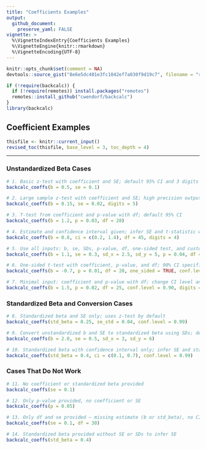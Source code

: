 ```yaml
---
title: "Coefficients Examples"
output:
  github_document:
    preserve_yaml: FALSE
vignette: >
  %\VignetteIndexEntry{Coefficients Examples}
  %\VignetteEngine{knitr::rmarkdown}
  %\VignetteEncoding{UTF-8}
---
```


```r
knitr::opts_chunk$set(comment = NA)
devtools::source_gist("8e6e5dc401e3fc1042ef7a030f9d19c7", filename = "revised_toc.R")
```

```r
if (!require(backcalc)) {
  if (!require(remotes)) install.packages("remotes")
  remotes::install_github("cwendorf/backcalc")
}
library(backcalc)
```

## Coefficient Examples

```r
thisfile <- knitr::current_input()
revised_toc(thisfile, base_level = 3, toc_depth = 4)
```

---

### Unstandardized Beta Cases

```r
# 1. Basic z-test with coefficient and SE; default 95% CI and 3 digits
backcalc_coeffs(b = 0.5, se = 0.1)

# 2. Large sample z-test with coefficient and SE; high precision output
backcalc_coeffs(b = 0.15, se = 0.02, digits = 5)

# 3. T-test from coefficient and p-value with df; default 95% CI
backcalc_coeffs(b = 1.2, p = 0.03, df = 28)

# 4. Estimate and confidence interval given; infer SE and t-statistic with df
backcalc_coeffs(b = 0.8, ci = c(0.2, 1.4), df = 45, digits = 4)

# 5. Use all inputs: b, se, SDs, p-value, df, one-sided test, and custom digits
backcalc_coeffs(b = 1.1, se = 0.3, sd_x = 2.5, sd_y = 5, p = 0.04, df = 30, one_sided = TRUE, digits = 4)

# 6. One-sided t-test with coefficient, p-value, and df; 90% CI specified
backcalc_coeffs(b = -0.7, p = 0.01, df = 20, one_sided = TRUE, conf.level = 0.90)

# 7. Minimal input: coefficient and p-value with df; change CI level and rounding
backcalc_coeffs(b = 1.5, p = 0.02, df = 25, conf.level = 0.90, digits = 4)
```

### Standardized Beta and Conversion Cases

```r
# 8. Standardized beta and SE only; uses z-test by default
backcalc_coeffs(std_beta = 0.25, se_std = 0.04, conf.level = 0.99)

# 9. Convert unstandardized b and SE to standardized beta using SDs; default CI and digits
backcalc_coeffs(b = 2.0, se = 0.5, sd_x = 3, sd_y = 6)

# 10. Standardized beta with confidence interval only; infer SE and stats, use 99% CI
backcalc_coeffs(std_beta = 0.4, ci = c(0.1, 0.7), conf.level = 0.99)
```

### Cases That Do Not Work

```r
# 11. No coefficient or standardized beta provided
backcalc_coeffs(se = 0.1)

# 12. Only p-value provided, no coefficient or SE
backcalc_coeffs(p = 0.05)

# 13. Only df and se provided — missing estimate (b or std_beta), no CI or p-value
backcalc_coeffs(se = 0.1, df = 30)

# 14. Standardized beta provided without SE or SDs to infer SE
backcalc_coeffs(std_beta = 0.4)
```
